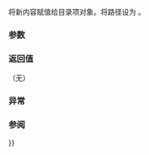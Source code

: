 {{cpp/experimental/fs/directory_entry/title|assign}}
{{cpp/experimental/fs/directory_entry/navbar}}
{{dcl begin}}
{{dcl|since=fs_ts|1=
void assign( const path&amp; p );
}}
{{dcl end}}

将新内容赋值给目录项对象。将路径设为 {{c|p}}。

===参数===
{{todo}}

===返回值===
（无）

===异常===
{{todo}}

===参阅===
{{dsc begin}}
{{dsc inc|cpp/experimental/fs/directory_entry/dsc operator{{=}}}}
{{dsc end}}